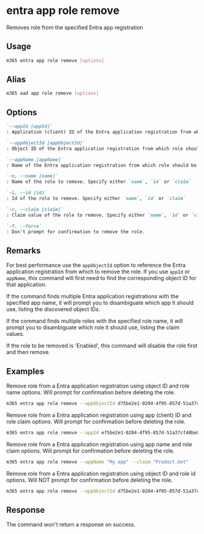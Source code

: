 
# entra app role remove

Removes role from the specified Entra app registration

## Usage

```sh
m365 entra app role remove [options]
```

## Alias

```sh
m365 aad app role remove [options]
```

## Options

```md definition-list
`--appId [appId]`
: Application (client) ID of the Entra application registration from which role should be removed. Specify either `appId`, `appObjectId` or `appName`

`--appObjectId [appObjectId]`
: Object ID of the Entra application registration from which role should be removed. Specify either `appId`, `appObjectId` or `appName`

`--appName [appName]`
: Name of the Entra application registration from which role should be removed. Specify either `appId`, `appObjectId` or `appName`

`-n, --name [name]`
: Name of the role to remove. Specify either `name`, `id` or `claim`

`-i, --id [id]`
: Id of the role to remove. Specify either `name`, `id` or `claim`

`-c, --claim [claim]`
: Claim value of the role to remove. Specify either `name`, `id` or `claim`

`-f, --force`
: Don't prompt for confirmation to remove the role.
```

<Global />

## Remarks

For best performance use the `appObjectId` option to reference the Entra application registration from which to remove the role. If you use `appId` or `appName`, this command will first need to find the corresponding object ID for that application.

If the command finds multiple Entra application registrations with the specified app name, it will prompt you to disambiguate which app it should use, listing the discovered object IDs.

If the command finds multiple roles with the specified role name, it will prompt you to disambiguate which role it should use, listing the claim values.

If the role to be removed is 'Enabled', this command will disable the role first and then remove.

## Examples

Remove role from a Entra application registration using object ID and role name options. Will prompt for confirmation before deleting the role.

```sh
m365 entra app role remove --appObjectId d75be2e1-0204-4f95-857d-51a37cf40be8 --name "Get Product"
```

Remove role from a Entra application registration using app (client) ID and role claim options. Will prompt for confirmation before deleting the role.

```sh
m365 entra app role remove --appId e75be2e1-0204-4f95-857d-51a37cf40be8 --claim "Product.Get"
```

Remove role from a Entra application registration using app name and role claim options. Will prompt for confirmation before deleting the role.

```sh
m365 entra app role remove --appName "My app" --claim "Product.Get"
```

Remove role from a Entra application registration using object ID and role id options. Will NOT prompt for confirmation before deleting the role.

```sh
m365 entra app role remove --appObjectId d75be2e1-0204-4f95-857d-51a37cf40be8 --id 15927ce6-1933-4b2f-b029-4dee3d53f4dd --force
```

## Response

The command won't return a response on success.